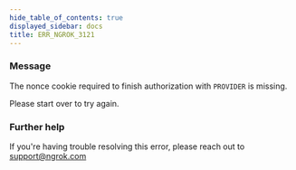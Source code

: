 ```yaml
---
hide_table_of_contents: true
displayed_sidebar: docs
title: ERR_NGROK_3121
---
```


### Message

The nonce cookie required to finish authorization with `PROVIDER` is missing.

Please start over to try again.

<ErrorDetails />

### Further help

If you're having trouble resolving this error, please reach out to [support@ngrok.com](mailto:support@ngrok.com?subject=Help%20with%20ERR_NGROK_3121)
